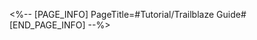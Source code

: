 <%-- [PAGE_INFO]
PageTitle=#Tutorial/Trailblaze Guide#
[END_PAGE_INFO] --%>
{{Tutorial
|sort      = 410301
|title     = Trailblaze Guide
|subtitle  = 
|type      = 
|about     = 
|image1    = Tutorial Trailblaze Guide 1.png{{subst:void|<!--$UPLOAD:<<SpriteOutput/TutorialPic/TutorialPage_410301.png>-<Tutorial Trailblaze Guide 1.png>>}}
|text1     = Clearing {{Color|h|nobold=1|Calyxes}} and experiencing the {{Color|h|nobold=1|Simulated Universe}} and other game modes raise your Trailblaze Level. Once your Trailblaze Level is high enough, the {{Color|h|nobold=1|Equilibrium Trial}} will become unlocked. You can complete the trial to raise your {{Color|h|nobold=1|Equilibrium Level}}
}}